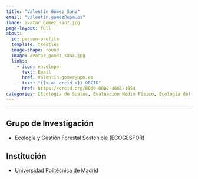 ```yaml
---
title: "Valentín Gómez Sanz"
email: "valentín.gomez@upm.es"  
image: avatar_gomez_sanz.jpg
page-layout: full
about: 
  id: person-profile
  template: trestles
  image-shape: round
  image: avatar_gomez_sanz.jpg
  links:
    - icon: envelope
      text: Email
      href: valentín.gomez@upm.es
    - text: "{{< ai orcid >}} ORCID"
      href: https://orcid.org/0000-0002-4661-1654
categories: [Ecología de Suelos, Evaluación Medio Físico, Ecología del Paisaje, Autoecología]
---
```

 
<hr>

:::{#person-profile}

## Grupo de Investigación
- Ecología y Gestión Forestal Sostenible (ECOGESFOR)

## Institución
- [Universidad Politécnica de Madrid](https://www.upm.es/)

:::
